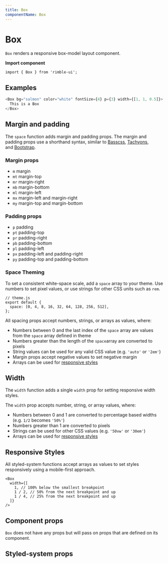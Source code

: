 ```yaml
---
title: Box
componentName: Box
---
```


# Box

`Box` renders a responsive box-model layout component.

**Import component**

```lang=jsx
import { Box } from 'rimble-ui';
```

## Examples

```js is=react-live
<Box bg="salmon" color="white" fontSize={4} p={3} width={[1, 1, 0.5]}>
  This is a Box
</Box>
```

## Margin and padding

The `space` function adds margin and padding props. The margin and padding props use a shorthand syntax, similar to [Basscss](http://basscss.com/#basscss-margin), [Tachyons](http://tachyons.io/docs/layout/spacing/), and [Bootstrap](https://getbootstrap.com/docs/4.1/utilities/spacing/).

### Margin props

- `m` margin
- `mt` margin-top
- `mr` margin-right
- `mb` margin-bottom
- `ml` margin-left
- `mx` margin-left and margin-right
- `my` margin-top and margin-bottom

### Padding props

- `p` padding
- `pt` padding-top
- `pr` padding-right
- `pb` padding-bottom
- `pl` padding-left
- `px` padding-left and padding-right
- `py` padding-top and padding-bottom

### Space Theming

To set a consistent white-space scale, add a `space` array to your theme. Use numbers to set pixel values, or use strings for other CSS units such as `rem`.

```lang=jsx
// theme.js
export default {
  space: [0, 4, 8, 16, 32, 64, 128, 256, 512],
};
```

All spacing props accept numbers, strings, or arrays as values, where:

- Numbers between 0 and the last index of the `space` array are values from the `space` array defined in theme
- Numbers greater than the length of the `space`array are converted to pixels
- String values can be used for any valid CSS value (e.g. `'auto'` or `'2em'`)
- Margin props accept negative values to set negative margin
- Arrays can be used for [responsive styles](https://consensys.github.io/rimble-ui/iframe.html?id=components-layout-box--documentation#responsive-styles)

## Width

The `width` function adds a single `width` prop for setting responsive width styles.

The `width` prop accepts number, string, or array values, where:

- Numbers between 0 and 1 are converted to percentage based widths (e.g. `1/2` becomes `'50%'`)
- Numbers greater than 1 are converted to pixels
- Strings can be used for other CSS values (e.g. `'50vw'` or `'30em'`)
- Arrays can be used for [responsive styles](https://consensys.github.io/rimble-ui/iframe.html?id=components-layout-box--documentation#responsive-styles)

## Responsive Styles

All styled-system functions accept arrays as values to set styles responsively using a mobile-first approach.

```lang=jsx
<Box
  width={[
    1, // 100% below the smallest breakpoint
    1 / 2, // 50% from the next breakpoint and up
    1 / 4, // 25% from the next breakpoint and up
  ]}
/>
```

## Component props

`Box` does not have any props but will pass on props that are defined on its component.

## Styled-system props
